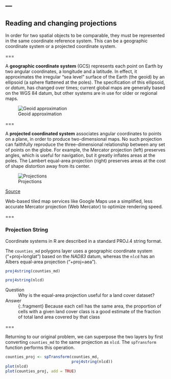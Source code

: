 ---
---

## Reading and changing projections 

In order for two spatial objects to be comparable, they must be represented in the same coordinate reference system. This can be a geographic coordinate system or a projected coordinate system.

===

A **geographic coordinate system** (GCS) represents each point on Earth by two angular coordinates, a longitude and a latitude. In effect, it approximates the irregular "sea level" surface of the Earth (the geoid) by an ellipsoid (a sphere flattened at the poles). The specification of this ellipsoid, or *datum*, has changed over times; current global maps are generally based on the WGS 84 datum, but other systems are in use for older or regional maps. 

![Geoid approximation]({{ site.baseurl }}/images/spheroid.png)

===

A **projected coordinated system** associates angular coordinates to points on a plane, in order to produce two-dimensional maps. No such projection can faithfully reproduce the three-dimensional relationship between any set of points on the globe. For example, 
the Mercator projection (left) preserves angles, which is useful for navigation, but it greatly inflates areas at the poles. The Lambert equal-area projection (right) preserves areas at the cost of shape distortion away from its center.

![Projections]({{ site.baseurl }}/images/proj.png)

[Source](http://www.perrygeo.com/tissot-indicatrix-examining-the-distortion-of-map-projections.html)

Web-based tiled map services like Google Maps use a simplified, less accurate Mercator projection (Web Mercator) to optimize rendering speed.

===

### Projection String

Coordinate systems in R are described in a standard PROJ.4 string format.

The `counties_md` polygons layer uses a geographic coordinate system ("+proj=longlat") based on the *NAD83* datum, whereas the `nlcd` has an Albers equal-area projection ("+proj=aea").

```r
proj4string(counties_md)
```
```r
proj4string(nlcd)
```

Question
: Why is the equal-area projection useful for a land cover dataset?

Answer
: {:.fragment} Because each cell has the same area, the proportion of cells with a given land cover class is a good estimate of the fraction of total land area covered by that class

===

Returning to our original problem, we can superpose the two layers by first converting `counties_md` to the same projection as `nlcd`. The `spTransform` function performs this
operation.

```r
counties_proj <- spTransform(counties_md, 
                             proj4string(nlcd))
plot(nlcd)
plot(counties_proj, add = TRUE)
```
